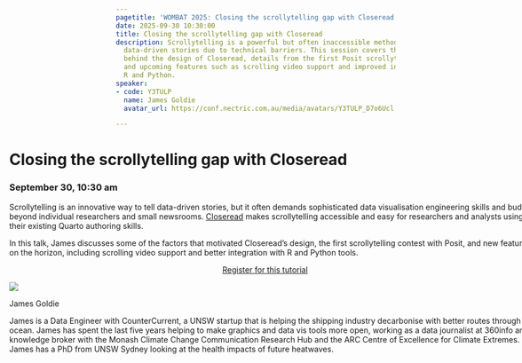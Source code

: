 ```yaml
---
pagetitle: 'WOMBAT 2025: Closing the scrollytelling gap with Closeread'
date: 2025-09-30 10:30:00
title: Closing the scrollytelling gap with Closeread
description: Scrollytelling is a powerful but often inaccessible method for presenting
  data-driven stories due to technical barriers. This session covers the motivations
  behind the design of Closeread, details from the first Posit scrollytelling contest,
  and upcoming features such as scrolling video support and improved integration with
  R and Python.
speaker:
- code: Y3TULP
  name: James Goldie
  avatar_url: https://conf.nectric.com.au/media/avatars/Y3TULP_D7o6Ucl.jpg

---
```


:::::: {.grid style="width: 100vw;  transform: translateX(-20%);"}
::: {#sponsors_banner .g-col-12 .title}
# Closing the scrollytelling gap with Closeread

### September 30, 10:30 am
:::

::: {.g-col-12 .full_text_block style="min-width: 640px; max-width:1080px; margin: 0 auto"}

Scrollytelling is an innovative way to tell data-driven stories, but it often demands sophisticated data visualisation engineering skills and budgets beyond individual researchers and small newsrooms. [Closeread](https://closeread.dev/) makes scrollytelling accessible and easy for researchers and analysts using their existing Quarto authoring skills.

​In this talk, James discusses some of the factors that motivated Closeread's design, the first scrollytelling contest with Posit, and new features on the horizon, including scrolling video support and better integration with R and Python tools.

:::{.register-btn style="width: 20%; margin: 0 auto; display: block"}
[Register for this tutorial](/participation/register.html)
:::

::: speaker

:::{.speaker-header}
![](https://conf.nectric.com.au/media/avatars/Y3TULP_D7o6Ucl.jpg) 
:::

:::{.speaker-name}
James Goldie
:::

:::{.speaker-bio}
James is a Data Engineer with CounterCurrent, a UNSW startup that is helping the shipping industry decarbonise with better routes through the ocean. James has spent the last five years helping to make graphics and data vis tools more open, working as a data journalist at 360info and a knowledge broker with the Monash Climate Change Communication Research Hub and the ARC Centre of Excellence for Climate Extremes. James has a PhD from UNSW Sydney looking at the health impacts of future heatwaves.
:::

:::



:::

<div>

</div>
::::::

```{=html}
<style>
#title-block-header {
display: none !important;
}
</style>
```
